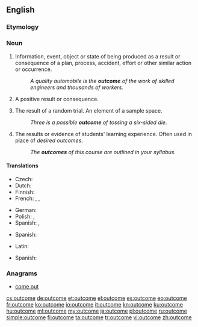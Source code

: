 {{slim-wikipedia}}
==English==

===Etymology===
{{compound|out|come}}

===Noun===
{{en-noun}}

# Information, event, object or state of being produced as a result or consequence of a plan, process, accident, effort or other similar action or occurrence.
#: ''A quality automobile is the '''outcome''' of the work of skilled engineers and thousands of workers.''
# A positive result or consequence.
# {{context|probability theory}} The result of a random trial. An element of a sample space.
#: ''Three is a possible '''outcome''' of tossing a six-sided die.''
# {{context|education}} The results or evidence of students' learning experience. Often used in place of ''desired outcomes''.
#: ''The '''outcomes''' of this course are outlined in your syllabus.''
{{rft}}
====Translations====
{{trans-top|result}}
* Czech: {{t+|cs|výsledek|m}}
* Dutch: {{t+|nl|resultaat|n}}
* Finnish: {{t+|fi|tulos}}
* French: {{t+|fr|issue|f}}, {{t+|fr|résultat|m}}, {{t|fr|dénouement|m}}
{{trans-mid}}
* German: {{t+|de|Ergebnis|n}}
* Polish: {{t+|pl|rezultat}}, {{t+|pl|wynik}}
* Spanish: {{t+|es|resultado|m}}, {{t+|es|consecuencia|f}}
{{trans-bottom}}

{{trans-top|education}}
* Spanish: {{t-|es|objetivos|m|p}}
{{trans-mid}}
{{trans-bottom}}

{{trans-top|probability}}
* Latin: {{t|la|eventum|n}}
{{trans-mid}}
* Spanish: {{t+|es|resultado|m}}
{{trans-bottom}}

===Anagrams===
* [[come out#English|come out]]

[[cs:outcome]]
[[de:outcome]]
[[et:outcome]]
[[el:outcome]]
[[es:outcome]]
[[eo:outcome]]
[[fr:outcome]]
[[ko:outcome]]
[[io:outcome]]
[[it:outcome]]
[[kn:outcome]]
[[ku:outcome]]
[[hu:outcome]]
[[ml:outcome]]
[[my:outcome]]
[[ja:outcome]]
[[pl:outcome]]
[[ru:outcome]]
[[simple:outcome]]
[[fi:outcome]]
[[ta:outcome]]
[[tr:outcome]]
[[vi:outcome]]
[[zh:outcome]]
